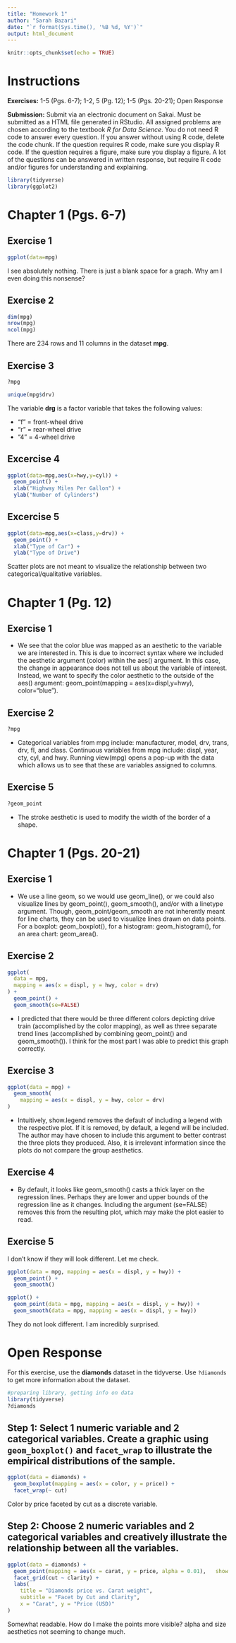 ---
title: "Homework 1"
author: "Sarah Bazari"
date: "`r format(Sys.time(), '%B %d, %Y')`"
output: html_document
---

```{r setup, include=FALSE}
knitr::opts_chunk$set(echo = TRUE)
```

# Instructions

**Exercises:** 1-5 (Pgs. 6-7); 1-2, 5 (Pg. 12); 1-5 (Pgs. 20-21); Open Response

**Submission:** Submit via an electronic document on Sakai. Must be submitted as a HTML file generated in RStudio. All assigned problems are chosen according to the textbook *R for Data Science*. You do not need R code to answer every question. If you answer without using R code, delete the code chunk. If the question requires R code, make sure you display R code. If the question requires a figure, make sure you display a figure. A lot of the questions can be answered in written response, but require R code and/or figures for understanding and explaining.

```{r, include=FALSE}
library(tidyverse)
library(ggplot2)
```

# Chapter 1 (Pgs. 6-7)

##  Exercise 1
```{r}
ggplot(data=mpg)
```

I see absolutely nothing. There is just a blank space for a graph. Why am I even doing this nonsense?

## Exercise 2
```{r}
dim(mpg)
nrow(mpg)
ncol(mpg)
```
There are 234 rows and 11 columns in the dataset **mpg**.

##  Exercise 3
```{r, eval=FALSE}
?mpg
```

```{r}
unique(mpg$drv)
```


The variable **drg** is a factor variable that takes the following values:

- "f" = front-wheel drive
- "r" = rear-wheel drive
- "4" = 4-wheel drive

##  Excercise 4
```{r}
ggplot(data=mpg,aes(x=hwy,y=cyl)) +
  geom_point() + 
  xlab("Highway Miles Per Gallon") +
  ylab("Number of Cylinders")
```


##  Excercise 5
```{r}
ggplot(data=mpg,aes(x=class,y=drv)) + 
  geom_point() + 
  xlab("Type of Car") +
  ylab("Type of Drive")
```

Scatter plots are not meant to visualize the relationship between two categorical/qualitative variables. 

# Chapter 1 (Pg. 12)

##  Exercise 1
* We see that the color blue was mapped as an aesthetic to the variable we are interested in. This is due to incorrect syntax where we included the aesthetic argument (color) within the aes() argument. In this case, the change in appearance does not tell us about the variable of interest. Instead, we want to specify the color aesthetic to the outside of the aes() argument: geom_point(mapping = aes(x=displ,y=hwy), color="blue").

##  Exercise 2
```{r eval=FALSE, include=FALSE}
?mpg
```
* Categorical variables from mpg include: manufacturer, model, drv, trans, drv, fl, and class. Continuous variables from mpg include: displ, year,  cty, cyl, and hwy. Running view(mpg) opens a pop-up with the data which allows us to see that these are variables assigned to columns.

##  Exercise 5
```{r eval=FALSE, include=FALSE}
?geom_point
```
* The stroke aesthetic is used to modify the width of the border of a shape.

# Chapter 1 (Pgs. 20-21)

##  Exercise 1
* We use a line geom, so we would use geom_line(), or we could also visualize lines by geom_point(), geom_smooth(), and/or with a linetype argument. Though, geom_point/geom_smooth are not inherently meant for line charts, they can be used to visualize lines drawn on data points. For a boxplot: geom_boxplot(), for a histogram: geom_histogram(), for an area chart: geom_area().

##  Exercise 2
```{r predict}
ggplot(
  data = mpg,
  mapping = aes(x = displ, y = hwy, color = drv)
) + 
  geom_point() +
  geom_smooth(se=FALSE)
```
* I predicted that there would be three different colors depicting drive train (accomplished by the color mapping), as well as three separate trend lines (accomplished by combining geom_point() and geom_smooth()). I think for the most part I was able to predict this graph correctly. 

##  Exercise 3
```{r}
ggplot(data = mpg) + 
  geom_smooth(
    mapping = aes(x = displ, y = hwy, color = drv)
)
```
* Intuitively, show.legend removes the default of including a legend with the respective plot. If it is removed, by default, a legend will be included. The author may have chosen to include this argument to better contrast the three plots they produced. Also, it is irrelevant information since the plots do not compare the group aesthetics.

##  Exercise 4
* By default, it looks like geom_smooth() casts a thick layer on the regression lines. Perhaps they are lower and upper bounds of the regression line as it changes. Including the argument (se=FALSE) removes this from the resulting plot, which may make the plot easier to read.

##  Exercise 5

I don't know if they will look different. Let me check.

```{r}
ggplot(data = mpg, mapping = aes(x = displ, y = hwy)) + 
  geom_point() + 
  geom_smooth()

ggplot() + 
  geom_point(data = mpg, mapping = aes(x = displ, y = hwy)) + 
  geom_smooth(data = mpg, mapping = aes(x = displ, y = hwy))
```

They do not look different. I am incredibly surprised.

# Open Response

For this exercise, use the **diamonds** dataset in the tidyverse. Use `?diamonds` to get more information about the dataset.

```{r packages n q, include=FALSE}
#preparing library, getting info on data
library(tidyverse)
?diamonds
```

## Step 1: Select 1 numeric variable and 2 categorical variables. Create a graphic using `geom_boxplot()` and `facet_wrap` to illustrate the empirical distributions of the sample.

```{r}
ggplot(data = diamonds) +
  geom_boxplot(mapping = aes(x = color, y = price)) +
  facet_wrap(~ cut)
```
Color by price faceted by cut as a discrete variable. 

## Step 2: Choose 2 numeric variables and 2 categorical variables and creatively illustrate the relationship between all the variables. 

```{r}
ggplot(data = diamonds) +
  geom_point(mapping = aes(x = carat, y = price, alpha = 0.01),   show.legend = FALSE, color = "red") +
  facet_grid(cut ~ clarity) +
  labs(
    title = "Diamonds price vs. Carat weight",
    subtitle = "Facet by Cut and Clarity",
    x = "Carat", y = "Price (USD)"
)
```
Somewhat readable. How do I make the points more visible? alpha and size aesthetics not seeming to change much. 
